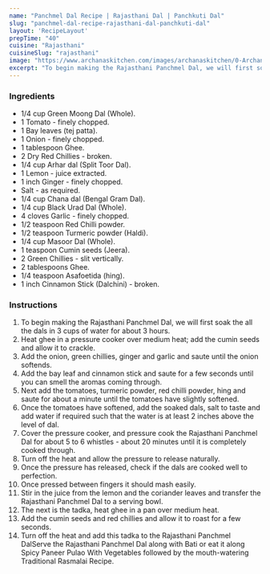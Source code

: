---
name: "Panchmel Dal Recipe | Rajasthani Dal | Panchkuti Dal"
slug: "panchmel-dal-recipe-rajasthani-dal-panchkuti-dal"
layout: 'RecipeLayout'
prepTime: "40"
cuisine: "Rajasthani"
cuisineSlug: "rajasthani"
image: "https://www.archanaskitchen.com/images/archanaskitchen/0-Archanas-Kitchen-Recipes/2020/Rajasthani_Dal_Panchmel_Dal_recipe_4_1600.jpg"
excerpt: "To begin making the Rajasthani Panchmel Dal, we will first soak the all the dals in 3 cups of water for about 3 hours"
---

### Ingredients

- 1/4 cup Green Moong Dal (Whole).
- 1 Tomato - finely chopped.
- 1 Bay leaves (tej patta).
- 1 Onion - finely chopped.
- 1 tablespoon Ghee.
- 2 Dry Red Chillies - broken.
- 1/4 cup Arhar dal (Split Toor Dal).
- 1 Lemon - juice extracted.
- 1 inch Ginger - finely chopped.
- Salt - as required.
- 1/4 cup Chana dal (Bengal Gram Dal).
- 1/4 cup Black Urad Dal (Whole).
- 4 cloves Garlic - finely chopped.
- 1/2 teaspoon Red Chilli powder.
- 1/2 teaspoon Turmeric powder (Haldi).
- 1/4 cup Masoor Dal (Whole).
- 1 teaspoon Cumin seeds (Jeera).
- 2 Green Chillies - slit vertically.
- 2 tablespoons Ghee.
- 1/4 teaspoon Asafoetida (hing).
- 1 inch Cinnamon Stick (Dalchini) - broken.

### Instructions

1. To begin making the Rajasthani Panchmel Dal, we will first soak the all the dals in 3 cups of water for about 3 hours.
1.  Heat ghee in a pressure cooker over medium heat; add the cumin seeds and allow it to crackle.
1. Add the onion, green chillies, ginger and garlic and saute until the onion softends.
1. Add the bay leaf and cinnamon stick and saute for a few seconds until you can smell the aromas coming through.
1. Next add the tomatoes, turmeric powder, red chilli powder, hing and saute for about a minute until the tomatoes have slightly softened.
1. Once the tomatoes have softened, add the soaked dals, salt to taste and add water if required such that the water is at least 2 inches above the level of dal.
1. Cover the pressure cooker, and pressure cook the Rajasthani Panchmel Dal for about 5 to 6 whistles - about 20 minutes until it is completely cooked through.
1. Turn off the heat and allow the pressure to release naturally.
1. Once the pressure has released, check if the dals are cooked well to perfection.
1. Once pressed between fingers it should mash easily.
1. Stir in the juice from the lemon and the coriander leaves and transfer the Rajasthani Panchmel Dal to a serving bowl.
1. The next is the tadka, heat ghee in a pan over medium heat.
1. Add the cumin seeds and red chillies and allow it to roast for a few seconds.
1. Turn off the heat and add this tadka to the Rajasthani Panchmel DalServe the Rajasthani Panchmel Dal along with Bati or eat it along Spicy Paneer Pulao With Vegetables followed by the mouth-watering Traditional Rasmalai Recipe.
